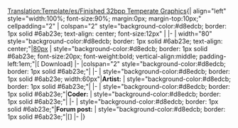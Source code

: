 <noinclude>[[Translation:Template/es/Finished 32bpp Temperate Graphics]]</noinclude><noinclude></noinclude>{| align="left" style="width:100%; font-size:90%; margin:0px; margin-top:10px;" cellpadding="2"
| colspan="2" style="background-color:#d8edcb; border: 1px solid #6ab23e; text-align: center; font-size:12px" |<strong>{{{title}}}</strong>
|-
| width="80" style="background-color:#d8edcb; border: 1px solid #6ab23e; text-align: center;"|[[{{{image}}}|80px]]
| style="background-color:#d8edcb; border: 1px solid #6ab23e; font-size:20px; font-weight:bold; vertical-align:middle; padding-left:1em;"|[{{{file}}} Download]
|-
|colspan="2" style="background-color:#d8edcb; border: 1px solid #6ab23e;"|{{{notes}}}
|-
| style="background-color:#d8edcb; border: 1px solid #6ab23e; width:60px"|<strong>Artist:</strong>
| style="background-color:#d8edcb; border: 1px solid #6ab23e;"|{{{artist}}}
|-
| style="background-color:#d8edcb; border: 1px solid #6ab23e;"|<strong>Coder:</strong>
| style="background-color:#d8edcb; border: 1px solid #6ab23e;"|{{{coder}}}
|-
| style="background-color:#d8edcb; border: 1px solid #6ab23e;"|<strong>Forum post:</strong>
| style="background-color:#d8edcb; border: 1px solid #6ab23e;"|[{{{forum}}}]
|-
|}